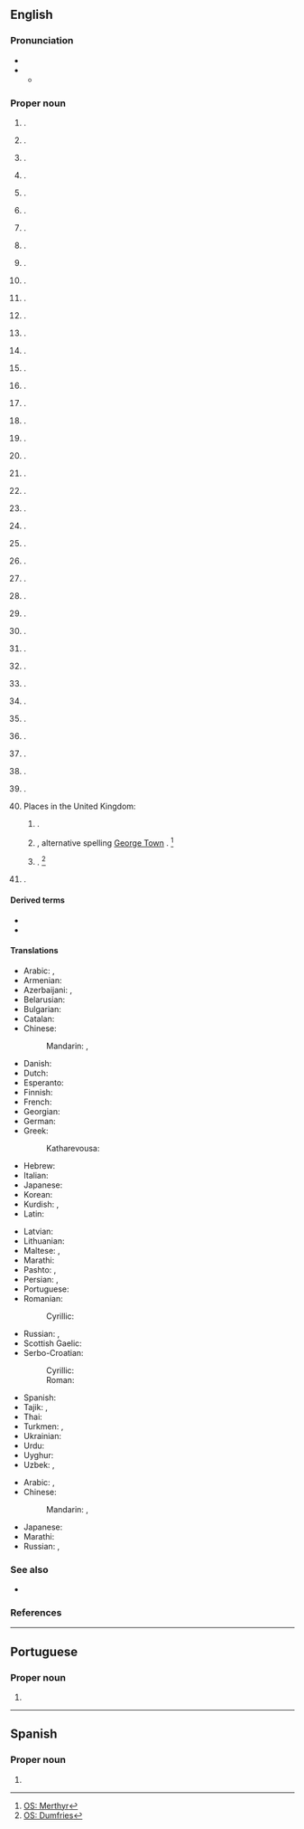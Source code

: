 {{also|George Town}}
{{slim-wikipedia|Georgetown (disambiguation)}}
==English==
{{wikipedia}}

===Pronunciation===
* {{homophones|en|George Town}}
* {{IPA|en|/ˈd͡ʒɔː(ɹ)d͡ʒtaʊn/}}
** {{audio|en|LL-Q1860 (eng)-Vealhurl-Georgetown.wav|Audio (UK)}}

===Proper noun===
{{en-proper noun}}

# {{place|en|capital city|c/Guyana|;|named for {{w|George III of the United Kingdom}}}}.
# {{place|en|city/county seat|co/Williamson County|s/Texas|;|named for landowner {{w|George Washington Glasscock}}}}.
# {{place|en|community|p/Ontario|;|named for Canadian businessman {{w|George Kennedy (businessman)|George Kennedy}}}}.
# {{place|en|city/county seat|co/Scott County|s/Kentucky|;|named for {{w|George Washington}}}}.
# {{place|en|a=A historic|neighborhood|of|city/Washington, D.C.|;|named for {{w|George II of Great Britain}}}}.
# {{place|en|city/county seat|co/Georgetown County|s/South Carolina|;|named for George III}}.
# {{place|en|town|s/Massachusetts}}.
# {{place|en|town/county seat|co/Sussex County|s/Delaware|;|named for Delaware statesman George Mitchell}}.
# {{place|en|village/county seat|co/Brown County|s/Ohio|;|named for the city in Kentucky}}.
# {{place|en|city|s/Illinois|;|perhaps named for landowner George Beckwith, or George Haworth, son of James Haworth, who platted the city}}.
# {{place|en|town|s/Indiana|;|named for George Waltz, who platted the town}}.
# {{place|en|city/county seat|co/Quitman County|s/Georgia|c/US|named for the neighborhood of Washington, D.C.}}.
# {{place|en|suburb|city/Newcastle|s/New South Wales|c/Australia|;|named for landowner George Moate}}.
# {{place|en|CDP|county/Luzerne County|s/Pennsylvania}}.
# {{place|en|town|island/Saint Vincent}}.
# {{place|en|a=A territorial charter|municipality/county seat|co/Clear Creek County|s/Colorado|;|named for founder George Griffith}}.
# {{place|en|town|s/Maine}}.
# {{place|en|CDP|county/Lancaster County|s/Pennsylvania}}.
# {{place|en|town|county/Polk County|s/Wisconsin}}.
# {{place|en|town|s/New York}}.
# {{place|en|CDP|co/El Dorado County|s/California|c/US|;|named for British politician {{w|George Phipps, 2nd Marquess of Normanby}}}}.
# {{place|en|town|p/Prince Edward Island|;|named for George III}}.
# {{place|en|city|s/Idaho|;|named for {{w|George Q. Cannon}}, an early high-ranking Mormon}}.
# {{place|en|capital city|terr/Ascension Island|;|named for George III}}.
# {{place|en|village|s/Louisiana}}.
# {{place|en|town|s/Mississippi}}.
# {{place|en|village|p/Newfoundland and Labrador}}.
# {{place|en|town|s/Queensland|;|named for early gold commissioner Howard St George}}.
# {{place|en|borough|county/Beaver County|s/Pennsylvania}}.
# {{place|en|town|county/Price County|s/Wisconsin}}.
# {{place|en|city|s/Minnesota}}.
# {{place|en|town|s/Arkansas}}.
# {{place|en|town|s/South Australia}}.
# {{place|en|unincorporated community|county/Berkeley County|s/West Virginia}}.
# {{place|en|unincorporated community|county/Lewis County|s/West Virginia}}.
# {{place|en|unincorporated community|county/Marshall County|s/West Virginia}}.
# {{place|en|unincorporated community|county/Monongalia County|s/West Virginia|;|named for early settler George Pratt}}.
# {{place|en|village|s/Alaska|;|named for traders George Hoffman, George Fredericks, and George Morgan}}.
# {{place|en|ghost town|p/Alberta}}.
# Places in the United Kingdom:
## {{place|en|suburb|town/Tredegar|cobor/Blaenau Gwent|cc/Wales}} {{q|[[OS]] grid ref SO1408}}.
## {{place|en|suburb|town/Merthyr Tydfil|cobor/Merthyr Tydfil|cc/Wales}}, alternative spelling [[George Town]] {{q|OS grid ref SO0406}}. <ref>[https://getoutside.ordnancesurvey.co.uk/local/georgetown-merthyr-tydfil-merthyr-tudful OS: Merthyr]</ref>  
## {{place|en|suburb|town/Dumfries|carea/Dumfries and Galloway|cc/Scotland}} {{q|OS grid ref NX9975}}. <ref>[https://getoutside.ordnancesurvey.co.uk/local/georgetown-dumfries-and-galloway OS: Dumfries]</ref>
# {{lb|en|informal}} {{w|Georgetown University}}.

====Derived terms====
* {{l|en|Georgetown County}}
* {{l|en|Georgetowner}}

====Translations====
{{trans-top|capital of Guyana}}
* Arabic: {{t|ar|جُورْجْتَاوْن|m|tr=jurjtawn}}, {{t|ar|جُورْج تَاوْن|m|tr=jurj tawn}}
* Armenian: {{t|hy|Ջորջտաուն}}
* Azerbaijani: {{t|az|Corctaun}}, {{t|az|Ҹорҹтаун}}
* Belarusian: {{t|be|Джорджтаўн}}
* Bulgarian: {{t|bg|Джорджтаун}}
* Catalan: {{t|ca|Georgetown}}
* Chinese:
*: Mandarin: {{t+|cmn|喬治敦}}, {{t+|cmn|乔治敦|tr=Qiáozhìdūn}}
* Danish: {{t|da|Georgetown}}
* Dutch: {{t|nl|Georgetown}}
* Esperanto: {{t|eo|Ĝorĝtaŭno}}
* Finnish: {{t|fi|Georgetown}}
* French: {{t+|fr|Georgetown}}
* Georgian: {{t|ka|ჯორჯტაუნი}}
* German: {{t+|de|Georgetown}}
* Greek: {{t|el|Τζόρτζταουν}}
*: Katharevousa: {{t|el|Τζώρτζταουν}}
* Hebrew: {{t|he|ג׳ורג׳ טאון}}
* Italian: {{t|it|Georgetown}}
* Japanese: {{t|ja|ジョージタウン|tr=Jōjitaun}}
* Korean: {{t|ko|^조지타운}}
* Kurdish: {{t+|ku|جۆرج تاون}}, {{t+|ku|Corctawn}}
* Latin: {{t|la|Georgiopolis}}
{{trans-mid}}
* Latvian: {{t|lv|Džordžtauna}}
* Lithuanian: {{t|lt|Džordžtaunas}}
* Maltese: {{t|mt|Ġorġtawn}}, {{t|mt|Belt ta' Ġorġ}}
* Marathi: {{t|mr|जॉर्जटाउन|n}}
* Pashto: {{t|ps|جورج ټون|tr=jorj ṭaun}}, {{t|ps|جورج ټاون|tr=jorj ṭāūn}}
* Persian: {{t|fa|جورج تاون|tr=jorj tâun}}, {{t|fa|جورج تائون|tr=jorj tâ'un}}
* Portuguese: {{t+|pt|Georgetown}}
* Romanian: {{t+|ro|Georgetown}}
*: Cyrillic: {{t|ro|Ӂеорӂетаун}}
* Russian: {{t+|ru|Джо́рджтаун|m}}, {{t+|ru|Джорджта́ун|m}}
* Scottish Gaelic: {{t|gd|Baile Dheòrsa}}
* Serbo-Croatian:
*: Cyrillic: {{t|sh|Џорџтаун|m}}
*: Roman: {{t|sh|Džordžtaun|m}}
* Spanish: {{t+|es|Georgetown}}
* Tajik: {{t|tg|Ҷорҷтаун}}, {{t|tg|جارجتون}}
* Thai: {{t|th|จอร์จทาวน์|tr=jòttaao}}
* Turkmen: {{t|tk|Джорджтаун}}, {{t|tk|Jorjtaun}}
* Ukrainian: {{t|uk|Джорджтаун}}
* Urdu: {{t|ur|جارج ٹاؤن|tr=jārj ṭāun}}
* Uyghur: {{t|ug|جورجتاۋن}}
* Uzbek: {{t|uz|Джорджтаун}}, {{t|uz|Djordjtaun}}
{{trans-bottom}}

{{trans-top|district of Washington, DC}}
* Arabic: {{t|ar|جُورْجْتَاوْن|m|tr=jurjtawn}}, {{t|ar|جُورْج تَاوْن|m|tr=jurj tawn}}
* Chinese:
*: Mandarin: {{t+|cmn|喬治敦}}, {{t+|cmn|乔治敦|tr=Qiáozhìdūn}}
{{trans-mid}}
* Japanese: {{t|ja|ジョージタウン|tr=Jōjitaun}}
* Marathi: {{t|mr|जॉर्जटाउन}}
* Russian: {{t+|ru|Джо́рджтаун|m}}, {{t+|ru|Джорджта́ун|m}}
{{trans-bottom}}

===See also===
* {{projectlink|wikipedia}}

===References===
<references/>

{{cln|en|eponyms}}
{{c|en|Universities}}

----

==Portuguese==

===Proper noun===
{{pt-proper noun|f}}

# {{place|pt|capital city|c/Guyana|t1=Georgetown}}

----

==Spanish==
{{wikipedia|lang=es}}

===Proper noun===
{{es-proper noun}}

# {{place|es|capital city|c/Guyana|t1=Georgetown}}